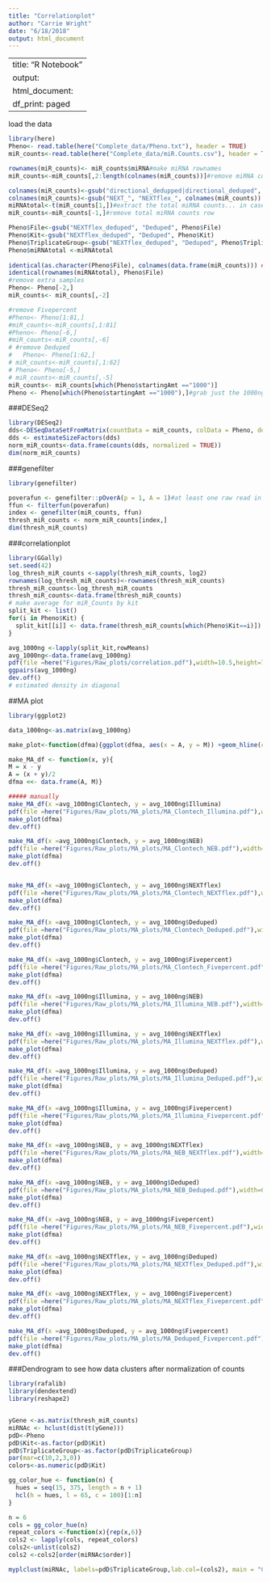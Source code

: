 ```yaml
---
title: "Correlationplot"
author: "Carrie Wright"
date: "6/18/2018"
output: html_document
---
```

---
title: "R Notebook"
output:
  html_document:
    df_print: paged
---

load the data
```r
library(here)
Pheno<- read.table(here("Complete_data/Pheno.txt"), header = TRUE)
miR_counts<-read.table(here("Complete_data/miR.Counts.csv"), header = TRUE, sep = ",")

rownames(miR_counts)<- miR_counts$miRNA#make miRNA rownames
miR_counts<-miR_counts[,2:length(colnames(miR_counts))]#remove miRNA col

colnames(miR_counts)<-gsub("directional_dedupped|directional_deduped", "Deduped", colnames(miR_counts))
colnames(miR_counts)<-gsub("NEXT_", "NEXTflex_", colnames(miR_counts))
miRNAtotal<-t(miR_counts[1,])#extract the total miRNA counts... in case we want them
miR_counts<-miR_counts[-1,]#remove total miRNA counts row

Pheno$File<-gsub("NEXTflex_deduped", "Deduped", Pheno$File)
Pheno$Kit<-gsub("NEXTflex_deduped", "Deduped", Pheno$Kit)
Pheno$TriplicateGroup<-gsub("NEXTflex_deduped", "Deduped", Pheno$TriplicateGroup)
Pheno$miRNAtotal <-miRNAtotal
 
identical(as.character(Pheno$File), colnames(data.frame(miR_counts))) ###Check that these match 
identical(rownames(miRNAtotal), Pheno$File)
#remove extra samples
Pheno<- Pheno[-2,]
miR_counts<- miR_counts[,-2]

#remove Fivepercent
#Pheno<- Pheno[1:81,]
#miR_counts<-miR_counts[,1:81]
#Pheno<- Pheno[-6,]
#miR_counts<-miR_counts[,-6]
# #remove Deduped
#   Pheno<- Pheno[1:62,]
# miR_counts<-miR_counts[,1:62]
# Pheno<- Pheno[-5,]
# miR_counts<-miR_counts[,-5]
miR_counts<- miR_counts[which(Pheno$startingAmt =="1000")]
Pheno <- Pheno[which(Pheno$startingAmt =="1000"),]#grab just the 1000ng samples
```

 
 

###DESeq2
```r
library(DESeq2)
dds<-DESeqDataSetFromMatrix(countData = miR_counts, colData = Pheno, design = ~ Kit)
dds <- estimateSizeFactors(dds)
norm_miR_counts<-data.frame(counts(dds, normalized = TRUE))
dim(norm_miR_counts)
```

###genefilter
```r
library(genefilter)

poverafun <- genefilter::pOverA(p = 1, A = 1)#at least one raw read in all samples #379
ffun <- filterfun(poverafun)
index <- genefilter(miR_counts, ffun)
thresh_miR_counts <- norm_miR_counts[index,]
dim(thresh_miR_counts)
```





###correlationplot
```r
library(GGally)
set.seed(42)
log_thresh_miR_counts <-sapply(thresh_miR_counts, log2)
rownames(log_thresh_miR_counts)<-rownames(thresh_miR_counts)
thresh_miR_counts<-log_thresh_miR_counts
thresh_miR_counts<-data.frame(thresh_miR_counts)
# make average for miR_Counts by kit
split_kit <- list() 
for(i in Pheno$Kit) { 
  split_kit[[i]] <- data.frame(thresh_miR_counts[which(Pheno$Kit==i)]) #raw counts
} 

avg_1000ng <-lapply(split_kit,rowMeans)
avg_1000ng<-data.frame(avg_1000ng)
pdf(file =here("Figures/Raw_plots/correlation.pdf"),width=10.5,height=7)
ggpairs(avg_1000ng)
dev.off()
# estimated density in diagonal
```

##MA plot
```r
library(ggplot2)

data_1000ng<-as.matrix(avg_1000ng)

make_plot<-function(dfma){ggplot(dfma, aes(x = A, y = M)) +geom_hline(color = "blue3", yintercept = 0, size=2)+ geom_point(size = 3)+ stat_smooth(se = FALSE, method = "loess", color = "red", size=2)+ ylim(c(-7,7))+  xlim(4,18)+theme(axis.text.x = element_text(size = 40), axis.text.y = element_text(size = 40), axis.title.x = element_text(size = 40), axis.title.y = element_text(size = 40))}

make_MA_df <- function(x, y){
M = x - y
A = (x + y)/2
dfma <<- data.frame(A, M)}

##### manually
make_MA_df(x =avg_1000ng$Clontech, y = avg_1000ng$Illumina)
pdf(file =here("Figures/Raw_plots/MA_plots/MA_Clontech_Illumina.pdf"),width=6,height=4, onefile=FALSE)
make_plot(dfma)
dev.off()

make_MA_df(x =avg_1000ng$Clontech, y = avg_1000ng$NEB)
pdf(file =here("Figures/Raw_plots/MA_plots/MA_Clontech_NEB.pdf"),width=6,height=4, onefile=FALSE)
make_plot(dfma)
dev.off()


make_MA_df(x =avg_1000ng$Clontech, y = avg_1000ng$NEXTflex)
pdf(file =here("Figures/Raw_plots/MA_plots/MA_Clontech_NEXTflex.pdf"),width=6,height=4, onefile=FALSE)
make_plot(dfma)
dev.off()

make_MA_df(x =avg_1000ng$Clontech, y = avg_1000ng$Deduped)
pdf(file =here("Figures/Raw_plots/MA_plots/MA_Clontech_Deduped.pdf"),width=6,height=4, onefile=FALSE)
make_plot(dfma)
dev.off()

make_MA_df(x =avg_1000ng$Clontech, y = avg_1000ng$Fivepercent)
pdf(file =here("Figures/Raw_plots/MA_plots/MA_Clontech_Fivepercent.pdf"),width=6,height=4, onefile=FALSE)
make_plot(dfma)
dev.off()

make_MA_df(x =avg_1000ng$Illumina, y = avg_1000ng$NEB)
pdf(file =here("Figures/Raw_plots/MA_plots/MA_Illumina_NEB.pdf"),width=6,height=4, onefile=FALSE)
make_plot(dfma)
dev.off()

make_MA_df(x =avg_1000ng$Illumina, y = avg_1000ng$NEXTflex)
pdf(file =here("Figures/Raw_plots/MA_plots/MA_Illumina_NEXTflex.pdf"),width=6,height=4, onefile=FALSE)
make_plot(dfma)
dev.off()

make_MA_df(x =avg_1000ng$Illumina, y = avg_1000ng$Deduped)
pdf(file =here("Figures/Raw_plots/MA_plots/MA_Illumina_Deduped.pdf"),width=6,height=4, onefile=FALSE)
make_plot(dfma)
dev.off()

make_MA_df(x =avg_1000ng$Illumina, y = avg_1000ng$Fivepercent)
pdf(file =here("Figures/Raw_plots/MA_plots/MA_Illumina_Fivepercent.pdf"),width=6,height=4, onefile=FALSE)
make_plot(dfma)
dev.off()

make_MA_df(x =avg_1000ng$NEB, y = avg_1000ng$NEXTflex)
pdf(file =here("Figures/Raw_plots/MA_plots/MA_NEB_NEXTflex.pdf"),width=6,height=4, onefile=FALSE)
make_plot(dfma)
dev.off()

make_MA_df(x =avg_1000ng$NEB, y = avg_1000ng$Deduped)
pdf(file =here("Figures/Raw_plots/MA_plots/MA_NEB_Deduped.pdf"),width=6,height=4, onefile=FALSE)
make_plot(dfma)
dev.off()

make_MA_df(x =avg_1000ng$NEB, y = avg_1000ng$Fivepercent)
pdf(file =here("Figures/Raw_plots/MA_plots/MA_NEB_Fivepercent.pdf"),width=6,height=4, onefile=FALSE)
make_plot(dfma)
dev.off()

make_MA_df(x =avg_1000ng$NEXTflex, y = avg_1000ng$Deduped)
pdf(file =here("Figures/Raw_plots/MA_plots/MA_NEXTflex_Deduped.pdf"),width=6,height=4, onefile=FALSE)
make_plot(dfma)
dev.off()

make_MA_df(x =avg_1000ng$NEXTflex, y = avg_1000ng$Fivepercent)
pdf(file =here("Figures/Raw_plots/MA_plots/MA_NEXTflex_Fivepercent.pdf"),width=6,height=4, onefile=FALSE)
make_plot(dfma)
dev.off()

make_MA_df(x =avg_1000ng$Deduped, y = avg_1000ng$Fivepercent)
pdf(file =here("Figures/Raw_plots/MA_plots/MA_Deduped_Fivepercent.pdf"),width=6,height=4, onefile=FALSE)
make_plot(dfma)
dev.off()
```


###Dendrogram to see how data clusters after normalization of counts
```r
library(rafalib)
library(dendextend)
library(reshape2)


yGene <-as.matrix(thresh_miR_counts)
miRNAc <- hclust(dist(t(yGene)))
pdD<-Pheno
pdD$Kit<-as.factor(pdD$Kit)
pdD$TriplicateGroup<-as.factor(pdD$TriplicateGroup)
par(mar=c(10,2,3,0))
colors<-as.numeric(pdD$Kit)

gg_color_hue <- function(n) {
  hues = seq(15, 375, length = n + 1)
  hcl(h = hues, l = 65, c = 100)[1:n]
}

n = 6
cols = gg_color_hue(n)
repeat_colors <-function(x){rep(x,6)}
cols2 <- lapply(cols, repeat_colors)
cols2<-unlist(cols2)
cols2 <-cols2[order(miRNAc$order)]

myplclust(miRNAc, labels=pdD$TriplicateGroup,lab.col=(cols2), main = "Counts cluster by library prep kit")

```


